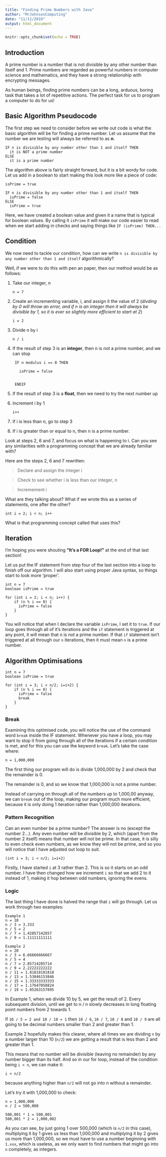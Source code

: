 ```yaml
---
title: "Finding Prime Numbers with Java"
author: "MrJohnsonComputing"
date: "11/11/2019"
output: html_document
---
```


```r
knitr::opts_chunk$set(echo = TRUE)
```

## Introduction

A prime number is a number that is not divisible by any other number than itself and 1. Prime numbers are regarded as powerful numbers in computer science and mathematics, and they have a strong relationship with encrypting messages.

As human beings, finding prime numbers can be a long, arduous, boring task that takes a lot of repetitive actions. The perfect task for us to program a computer to do for us!

## Basic Algorithm Pseudocode

The first step we need to consider before we write out code is what the basic algorithm will be for finding a prime number. Let us assume that the number we are testing will always be referred to as **n**.

```
IF n is divisible by any number other than 1 and itself THEN
  it is NOT a prime number
ELSE
  it is a prime number
```

The algorithm above is fairly straight forward, but it is a bit wordy for code. Let us add in a boolean to start making this look more like a piece of code:

```
isPrime = true

IF n is divisible by any number other than 1 and itself THEN
  isPrime = false
ELSE
  isPrime = true
```

Here, we have created a boolean value and given it a name that is typical for boolean values. By calling it `isPrime` it will make our code easier to read when we start adding in checks and saying things like `IF (isPrime) THEN...`

## Condition

We now need to tackle our condition, how can we write `n is divisible by any number other than 1 and itself` algorithmically?

Well, if we were to do this with pen an paper, then our method would be as follows:

1. Take our integer, n

    `n = 7`

2. Create an incrementing variable, i, and assign it the value of 2 (*divding by 0 will throw an error, and if n is an integer then it will always be divisible by 1, so it is ever so slightly more efficient to start at 2*)

    `i = 2`

3. Divide n by i

    `n / i`

4. If the result of step 3 is an **integer**, then n is not a prime number, and we can stop

   ```
    IF n modulus i == 0 THEN
   
      isPrime = false
      
   
    ENDIF
    ```

5. If the result of step 3 is a **float**, then we need to try the next number up

6. Increment i by 1

    ``i++``
    
7. If i is less than n, go to step 3

8. If i is greater than or equal to n, then n is a prime number.

Look at steps 2, 6 and 7, and focus on what is happening to i. Can you see any similarities with a programming concept that we are already familiar with?

Here are the steps 2, 6 and 7 rewritten:

> Declare and assign the integer i

> Check to see whether i is less than our integer, n

> Incremement i

What are they talking about?
What if we wrote this as a series of statements, one after the other?

```
int i = 2; i < n; i++
```

What is that programming concept called that uses this?

## Iteration

I'm hoping you were shouting **"It's a FOR Loop!"** at the end of that last section!

Let us put the IF statement from step four of the last section into a loop to finish off our algorithm. I will also start using proper Java syntax, so things start to look more 'proper'.

```
int n = 7
boolean isPrime = true

for (int i = 2; i < n; i++) {
    if (n % i == 0) {
      isPrime = false
    }
}
```

You will notice that when I declare the variable `isPrime`, I set it to `true`. If our loop goes through all of it's iterations and the `if` statement is triggered at any point, it will mean that n is not a prime number. If that `if` statement isn't triggered at all through our `n` iterations, then it must mean `n` is a prime number. 


## Algorithm Optimisations

```
int n = 7
boolean isPrime = true

for (int i = 3; i < n/2; i=i+2) {
    if (n % i == 0) {
      isPrime = false
      break
    }
}
```
### Break

Examining this optimised code, you will notice the use of the command word `break` inside the IF statement. Whenever you have a loop, you may want to stop it from going through all of the iterations if a certain condition is met, and for this you can use the keyword `break`. Let's take the case where:
```
n = 1,000,000
```
The first thing our program will do is divide 1,000,000 by 2 and check that the remainder is 0. 

The remainder is 0, and so we know that 1,000,000 is not a prime number.

Instead of carrying on through all of the numbers up to 1,000,00 anyway, we can `break` out of the loop, making our program much more efficient, because it is only doing 1 iteration rather than 1,000,000 iterations.

### Pattern Recognition
Can an even number be a prime number?
The answer is no (except the number 2...). Any even number will be divisible by 2, which (apart from the number 2 itself) means that number will not be prime. 
In that case, it is silly to even check even numbers, as we know they will not be prime, and so you will notice that I have adjusted out loop to suit.

`(int i = 3; i < n/2; i=i+2)`

Firstly, I have started `i` at 3 rather than 2. This is so it starts on an odd number. I have then changed how we increment `i` so that we add 2 to it instead of 1, making it hop between odd numbers, ignoring the evens. 

### Logic
The last thing I have done is halved the range that `i` will go through.
Let us work through two examples:

```
Example 1
n = 10
n / 3 = 3.333
n / 5 = 2
n / 7 = 1.42857142857
n / 9 = 1.11111111111

Example 2
n = 20
n / 3 = 6.66666666667
n / 5 = 4
n / 7 = 2.85714285714
n / 9 = 2.22222222222
n / 11 = 1.81818181818
n / 13 = 1.53846153846
n / 15 = 1.33333333333
n / 17 = 1.17647058824
n / 19 = 1.05263157895
```

In Example 1, when we divide 10 by 5, we get the result of 2.
Every subsequent division, until we get to n / n slowly decreases in long floating point numbers from 2 towards 1.

If `10 / 5 = 2 and 10 / 10 = 1` then `10 / 6`, `10 / 7`, `10 / 8` and `10 / 9` are all going to be decimal numbers smaller than 2 and greater than 1.

Example 2 hopefully makes this clearer, where all times we are dividing `n` by a number larger than 10 (`n/2`) we are getting a result that is less than 2 and greater than 1. 

This means that no number will be divisible (leaving no remainder) by any number bigger than its half. And so in our for loop, instead of the condition being `i < n`, we can make it:

```
i < n/2
```

because anything higher than `n/2` will not go into n without a remainder.

Let's try it with 1,000,000 to check:

```
n = 1,000,000
n / 2 = 500,000

500,001 * 1 = 500,001
500,001 * 2 = 1,000,002
```

As you can see, by just going 1 over 500,000 (which is `n/2` in this case), multiplying it by 1 gives us less than 1,000,000 and multiplying it by 2 gives us more than 1,000,000, so we must have to use a number beginning with `1.xxx`, which is useless, as we only want to find numbers that might go into `n` completely, as integers.